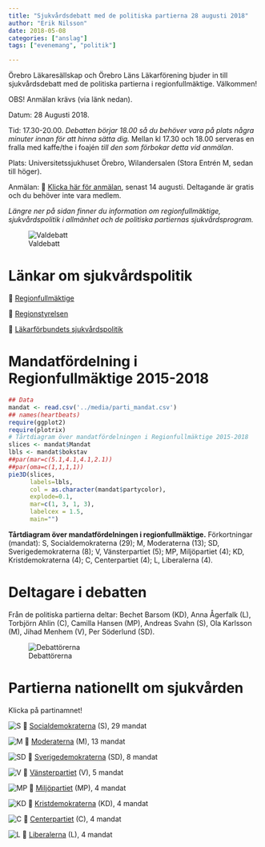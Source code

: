 ```yaml
---
title: "Sjukvårdsdebatt med de politiska partierna 28 augusti 2018"
author: "Erik Nilsson"
date: 2018-05-08
categories: ["anslag"]
tags: ["evenemang", "politik"]

---
```


Örebro Läkaresällskap och Örebro Läns Läkarförening bjuder in till sjukvårdsdebatt med de politiska partierna i regionfullmäktige. Välkommen!

OBS! Anmälan krävs (via länk nedan).

Datum: 28 Augusti 2018. 

Tid: 17.30-20.00. _Debatten börjar 18.00 så du behöver vara på plats några minuter innan för att hinna sätta dig._ Mellan kl 17.30 och 18.00 serveras en fralla med kaffe/the i foajén _till den som förbokar detta vid anmälan_.

Plats: Universitetssjukhuset Örebro, Wilandersalen (Stora Entrén M, sedan till höger).

Anmälan: &#x1F517; [Klicka här för anmälan](https://goo.gl/forms/DJxiw1VuERJYu30U2), senast 14 augusti. Deltagande är gratis och du behöver inte vara medlem.

_Längre ner på sidan finner du information om regionfullmäktige, sjukvårdspolitik i allmänhet och de politiska partiernas sjukvårdsprogram._

![Valdebatt](/media/valdebatt.png)

# Länkar om sjukvårdspolitik

&#x1F517;  [Regionfullmäktige](https://www.regionorebrolan.se/sv/Politik/Sa-styrs-landstinget/Regionfullmaktige/)

&#x1F517;  [Regionstyrelsen](https://www.regionorebrolan.se/sv/Politik/Sa-styrs-landstinget/Regionstyrelsen/)

&#x1F517; [Läkarförbundets sjukvårdspolitik](https://www.slf.se/Vi-tycker/Halso--och-sjukvardspolitik/)

# Mandatfördelning i Regionfullmäktige 2015-2018

```r
## Data
mandat <- read.csv('../media/parti_mandat.csv')
## names(heartbeats)
require(ggplot2)
require(plotrix)
# Tårtdiagram över mandatfördelningen i Regionfullmäktige 2015-2018
slices <- mandat$Mandat
lbls <- mandat$bokstav
##par(mar=c(5.1,4.1,4.1,2.1))
##par(oma=c(1,1,1,1))
pie3D(slices,
      labels=lbls,
      col = as.character(mandat$partycolor),
      explode=0.1,
      mar=c(1, 3, 1, 3),
      labelcex = 1.5,
      main="")

``` 

**Tårtdiagram över mandatfördelningen i regionfullmäktige.** Förkortningar (mandat):
S, Socialdemokraterna (29);
M, Moderaterna (13);
SD, Sverigedemokraterna (8);
V, Vänsterpartiet (5);
MP, Miljöpartiet (4);
KD, Kristdemokraterna (4);
C, Centerpartiet (4);
L, Liberalerna (4).

# Deltagare i debatten

Från de politiska partierna deltar: Bechet Barsom (KD),
Anna Ågerfalk (L),
Torbjörn Ahlin (C),
Camilla Hansen (MP),
Andreas Svahn (S), 
Ola Karlsson (M),
Jihad Menhem (V),
Per Söderlund (SD).

![Debattörerna](/media/politikerdebatt.jpg)

# Partierna nationellt om sjukvården

Klicka på partinamnet!

![S](/media/s.jpg)
&#x1F517; [Socialdemokraterna](https://www.socialdemokraterna.se/var-politik/a-till-o/sjukvard/) (S), 29 mandat

![M](/media/m.jpg)
&#x1F517; [Moderaterna](https://moderaterna.se/halso-och-sjukvard) (M), 13 mandat

<!-- [Moderaterna i Regionen](https://moderaterna.se/orebro/regionen) -->

![SD](/media/sd.jpg)
&#x1F517; [Sverigedemokraterna](https://sd.se/var-politik/sjukvardspolitik/) (SD), 8 mandat

![V](/media/v.jpg)
&#x1F517; [Vänsterpartiet](https://www.vansterpartiet.se/resursbank/halso-och-sjukvardspolitiskt-program/) (V), 5 mandat

![MP](/media/mp.jpg)
&#x1F517; [Miljöpartiet](https://www.mp.se/politik/halso-och-sjukvard) (MP), 4 mandat

![KD](/media/kd.jpg)
&#x1F517; [Kristdemokraterna](https://kristdemokraterna.se/politik-a-o/sjukvard/) (KD), 4 mandat

![C](/media/c.jpg)
&#x1F517; [Centerpartiet](https://www.centerpartiet.se/var-politik/politik-a-o/vard-och-omsorg/sjukvard) (C), 4 mandat

![L](/media/l.jpg)
&#x1F517; [Liberalerna](https://www.liberalerna.se/politik/sjukvard/) (L), 4 mandat


